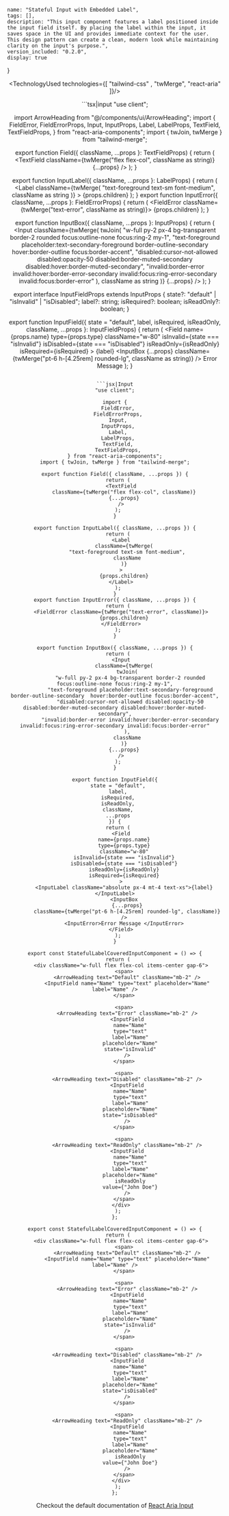 

    name: "Stateful Input with Embedded Label",
    tags: [],
    description: "This input component features a label positioned inside the input field itself. By placing the label within the input, it saves space in the UI and provides immediate context for the user. This design pattern can create a clean, modern look while maintaining clarity on the input's purpose.",
    version_included: "0.2.0",
    display: true
}

<Wrapper>

<ImportsWrapper> 

</ImportsWrapper>

<Header />

<Preview> 
<Display>
    <StatefulLabelCoveredInputComponent />
</Display>
</Preview>

<Implementation>


<TechnologyUsed technologies={[ "tailwind-css" , "twMerge", "react-aria" ]}/>

<CodeBlock>
```tsx|input
"use client";

import ArrowHeading from "@/components/ui/ArrowHeading";
import {
  FieldError,
  FieldErrorProps,
  Input,
  InputProps,
  Label,
  LabelProps,
  TextField,
  TextFieldProps,
} from "react-aria-components";
import { twJoin, twMerge } from "tailwind-merge";

export function Field({ className, ...props }: TextFieldProps) {
  return (
    <TextField
      className={twMerge("flex flex-col", className as string)}
      {...props}
    />
  );
}

export function InputLabel({ className, ...props }: LabelProps) {
  return (
    <Label
      className={twMerge(
        "text-foreground text-sm font-medium",
        className as string
      )}
    >
      {props.children}
    </Label>
  );
}
export function InputError({ className, ...props }: FieldErrorProps) {
  return (
    <FieldError className={twMerge("text-error", className as string)}>
      {props.children}
    </FieldError>
  );
}

export function InputBox({ className, ...props }: InputProps) {
  return (
    <Input
      className={twMerge(
        twJoin(
          "w-full py-2 px-4 bg-transparent border-2 rounded focus:outline-none focus:ring-2 my-1",
          "text-foreground placeholder:text-secondary-foreground border-outline-secondary  hover:border-outline focus:border-accent",
          "disabled:cursor-not-allowed disabled:opacity-50 disabled:border-muted-secondary disabled:hover:border-muted-secondary",
          "invalid:border-error invalid:hover:border-error-secondary invalid:focus:ring-error-secondary invalid:focus:border-error"
        ),
        className as string
      )}
      {...props}
    />
  );
}

export interface InputFieldProps extends InputProps {
  state?: "default" | "isInvalid" | "isDisabled";
  label?: string;
  isRequired?: boolean;
  isReadOnly?: boolean;
}

export function InputField({
  state = "default",
  label,
  isRequired,
  isReadOnly,
  className,
  ...props
}: InputFieldProps) {
  return (
    <Field
      name={props.name}
      type={props.type}
      className="w-80"
      isInvalid={state === "isInvalid"}
      isDisabled={state === "isDisabled"}
      isReadOnly={isReadOnly}
      isRequired={isRequired}
    >
      <InputLabel className="absolute px-4 mt-4 text-xs">{label}</InputLabel>
      <InputBox
        {...props}
        className={twMerge("pt-6 h-[4.25rem] rounded-lg", className as string)}
      />
      <InputError>Error Message </InputError>
    </Field>
  );
}
```

```jsx|Input
"use client";

import {
  FieldError,
  FieldErrorProps,
  Input,
  InputProps,
  Label,
  LabelProps,
  TextField,
  TextFieldProps,
} from "react-aria-components";
import { twJoin, twMerge } from "tailwind-merge";

export function Field({ className, ...props }) {
  return (
    <TextField
      className={twMerge("flex flex-col", className)}
      {...props}
    />
  );
}

export function InputLabel({ className, ...props }) {
  return (
    <Label
      className={twMerge(
        "text-foreground text-sm font-medium",
        className
      )}
    >
      {props.children}
    </Label>
  );
}
export function InputError({ className, ...props }) {
  return (
    <FieldError className={twMerge("text-error", className)}>
      {props.children}
    </FieldError>
  );
}

export function InputBox({ className, ...props }) {
  return (
    <Input
      className={twMerge(
        twJoin(
          "w-full py-2 px-4 bg-transparent border-2 rounded focus:outline-none focus:ring-2 my-1",
          "text-foreground placeholder:text-secondary-foreground border-outline-secondary  hover:border-outline focus:border-accent",
          "disabled:cursor-not-allowed disabled:opacity-50 disabled:border-muted-secondary disabled:hover:border-muted-secondary",
          "invalid:border-error invalid:hover:border-error-secondary invalid:focus:ring-error-secondary invalid:focus:border-error"
        ),
        className
      )}
      {...props}
    />
  );
}

export function InputField({
  state = "default",
  label,
  isRequired,
  isReadOnly,
  className,
  ...props
}) {
  return (
    <Field
      name={props.name}
      type={props.type}
      className="w-80"
      isInvalid={state === "isInvalid"}
      isDisabled={state === "isDisabled"}
      isReadOnly={isReadOnly}
      isRequired={isRequired}
    >
      <InputLabel className="absolute px-4 mt-4 text-xs">{label}</InputLabel>
      <InputBox
        {...props}
        className={twMerge("pt-6 h-[4.25rem] rounded-lg", className)}
      />
      <InputError>Error Message </InputError>
    </Field>
  );
}
```

```tsx|Implementation
export const StatefulLabelCoveredInputComponent = () => {
  return (
    <div className="w-full flex flex-col items-center gap-6">
      <span>
        <ArrowHeading text="Default" className="mb-2" />
        <InputField name="Name" type="text" placeholder="Name" label="Name" />
      </span>

      <span>
        <ArrowHeading text="Error" className="mb-2" />
        <InputField
          name="Name"
          type="text"
          label="Name"
          placeholder="Name"
          state="isInvalid"
        />
      </span>

      <span>
        <ArrowHeading text="Disabled" className="mb-2" />
        <InputField
          name="Name"
          type="text"
          label="Name"
          placeholder="Name"
          state="isDisabled"
        />
      </span>

      <span>
        <ArrowHeading text="ReadOnly" className="mb-2" />
        <InputField
          name="Name"
          type="text"
          label="Name"
          placeholder="Name"
          isReadOnly
          value={"John Doe"}
        />
      </span>
    </div>
  );
};
```

```jsx|Implementation
export const StatefulLabelCoveredInputComponent = () => {
  return (
    <div className="w-full flex flex-col items-center gap-6">
      <span>
        <ArrowHeading text="Default" className="mb-2" />
        <InputField name="Name" type="text" placeholder="Name" label="Name" />
      </span>

      <span>
        <ArrowHeading text="Error" className="mb-2" />
        <InputField
          name="Name"
          type="text"
          label="Name"
          placeholder="Name"
          state="isInvalid"
        />
      </span>

      <span>
        <ArrowHeading text="Disabled" className="mb-2" />
        <InputField
          name="Name"
          type="text"
          label="Name"
          placeholder="Name"
          state="isDisabled"
        />
      </span>

      <span>
        <ArrowHeading text="ReadOnly" className="mb-2" />
        <InputField
          name="Name"
          type="text"
          label="Name"
          placeholder="Name"
          isReadOnly
          value={"John Doe"}
        />
      </span>
    </div>
  );
};
```
</CodeBlock>


Checkout the default documentation of [React Aria Input](https://react-spectrum.adobe.com/react-aria/TextField.html)

</Implementation>
</Wrapper>